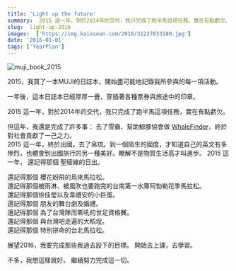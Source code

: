 ```yaml
---
title: 'Light up the future'
summary:  2015 這一年，對於2014年的交代，我只完成了跑半馬這項任務，實在有點虧欠。
slug:  light-up-2016
images:  ['https://img.kaixsean.com/2016/31227033180.jpg']
date: '2016-01-01'
tags: ['YearPlan']
---
```


![muji_book_2015](https://img.kaixsean.com/2016/31227033180.jpg)

2015，我買了一本MUJI的日誌本，開始盡可能地記錄我所參與的每一項活動。

一年後，這本日誌本已經厚厚一疊，穿插著各種票券與旅途中的印章。

2015 這一年，對於2014年的交代，我只完成了跑半馬這項任務，實在有點虧欠。

但這年，我還是完成了許多事：
去了雪霸、幫助鯨豚協會做 [WhaleFinder](https://play.google.com/store/apps/details?id=com.whale.WhaleFinder.app)，終於對社會貢獻了一己之力。  
2015 這一年，終於出國。去了帛琉。到一個陌生的國度，才知道自己的英文有多慘烈，也體會到出國旅行的另一種美好。瞭解不是物質生活高才叫進步。  2015 這一年， 還記得那個 聖稜線的日出。

還記得那個 櫻花紛飛的烏來馬拉松。  
還記得那個被雨淋、被風吹也要跑完的台南第一水庫阿勃勒花季馬拉松。  
還記得那個徐佳瑩以及韋禮安的小巨蛋。  
還記得那個 朋友的舞台劇及婚禮。  
還記得那個 為了台灣隊而嘶吼的世足資格賽。  
還記得那個 與台灣吧走遍的大稻埕。  
還記得那個 特別拼命的台北馬拉松。  

展望2016，我要完成那些我過去設下的目標。 
開始去上課，去學習。

不多，我想這樣就好。 繼續努力完成這一切。
